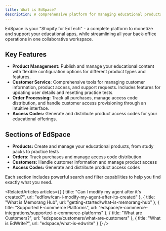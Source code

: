 ```yaml
---
title: What is EdSpace?
description: A comprehensive platform for managing educational products, customer access, orders, and access codes
---
```


EdSpace is your "Shopify for EdTech" - a complete platform to monetize and support your educational apps, while streamlining all your back-office operations in one collaborative workspace.

## Key Features

- **Product Management:** Publish and manage your educational content with flexible configuration options for different product types and features.
- **Customer Service:** Comprehensive tools for managing customer information, product access, and support requests. Includes features for updating user details and resetting practice tests.
- **Order Processing:** Track all purchases, manage access code distribution, and handle customer access provisioning through an intuitive interface.
- **Access Codes:** Generate and distribute product access codes for your educational offerings.

## Sections of EdSpace

- **Products:** Create and manage your educational products, from study packs to practice tests
- **Orders:** Track purchases and manage access code distribution
- **Customers:** Handle customer information and manage product access
- **Access Codes:** Generate and distribute product access codes

Each section includes powerful search and filter capabilities to help you find exactly what you need.



<Content />

<RelatedArticles articles={[
  {
    title: "Can I modify my agent after it's created?",
    url: "edflow/can-i-modify-my-agent-after-its-created"
  },
  {
    title: "What is Memorang Hub",
    url: "getting-started/what-is-memorang-hub"
  },
  {
    title: "Supported E-commerce Platforms",
    url: "edspace/e-commerce-integrations/supported-e-commerce-platforms"
  },
  {
    title: "What are Customers?",
    url: "edspace/customers/what-are-customers"
  },
  {
    title: "What is EdWrite?",
    url: "edspace/what-is-edwrite"
  }
]} />

